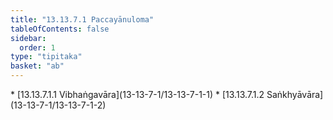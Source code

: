```yaml
---
title: "13.13.7.1 Paccayānuloma"
tableOfContents: false
sidebar:
  order: 1
type: "tipitaka"
basket: "ab"
---
```



<DynamicBreadcrumb />



<TableOfContents>
* [13.13.7.1.1 Vibhaṅgavāra](13-13-7-1/13-13-7-1-1)
* [13.13.7.1.2 Saṅkhyāvāra](13-13-7-1/13-13-7-1-2)
</TableOfContents>